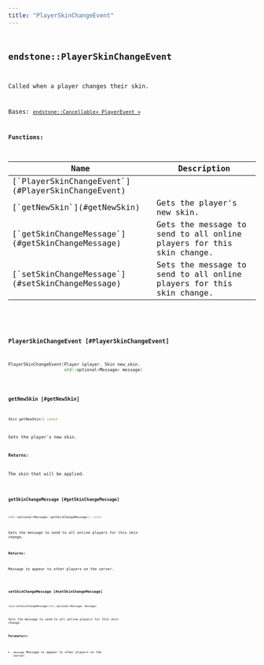 ```yaml
---
title: "PlayerSkinChangeEvent"
---
```


## <code className="doc-symbol doc-symbol-class"/> endstone::PlayerSkinChangeEvent

Called when a player changes their skin.


Bases: [`endstone::Cancellable< PlayerEvent >`](cancellable)
















**Functions:**

<table>
<thead>
   <tr>
      <th>Name</th>
      <th>Description</th>
   </tr>
</thead>
<tbody>
<tr key="classendstone_1_1_player_skin_change_event_1a9559d39b2ad83634184c6c1beabc04e1">
    <td>[`PlayerSkinChangeEvent`](#PlayerSkinChangeEvent)</td>
    <td></td>
</tr>
<tr key="classendstone_1_1_player_skin_change_event_1a4728133136eeee43c55f4c130890fdad">
    <td>[`getNewSkin`](#getNewSkin)</td>
    <td>Gets the player's new skin.</td>
</tr>
<tr key="classendstone_1_1_player_skin_change_event_1a243027ad8b931684bf1c0d0aa6bdac30">
    <td>[`getSkinChangeMessage`](#getSkinChangeMessage)</td>
    <td>Gets the message to send to all online players for this skin change.</td>
</tr>
<tr key="classendstone_1_1_player_skin_change_event_1a1c36f45cb1c6f64c234efedefa12f834">
    <td>[`setSkinChangeMessage`](#setSkinChangeMessage)</td>
    <td>Sets the message to send to all online players for this skin change.</td>
</tr>
</tbody>
</table>

### <code className="doc-symbol doc-symbol-function"/> PlayerSkinChangeEvent [#PlayerSkinChangeEvent]

```cpp
PlayerSkinChangeEvent(Player &player, Skin new_skin,
                      std::optional<Message> message)
```
### <code className="doc-symbol doc-symbol-function"/> getNewSkin [#getNewSkin]

```cpp
Skin getNewSkin() const
```

Gets the player's new skin.





**Returns:**

The skin that will be applied. 





        
### <code className="doc-symbol doc-symbol-function"/> getSkinChangeMessage [#getSkinChangeMessage]

```cpp
std::optional<Message> getSkinChangeMessage() const
```

Gets the message to send to all online players for this skin change.





**Returns:**

Message to appear to other players on the server. 





        
### <code className="doc-symbol doc-symbol-function"/> setSkinChangeMessage [#setSkinChangeMessage]

```cpp
void setSkinChangeMessage(std::optional<Message> message)
```

Sets the message to send to all online players for this skin change.





**Parameters:**


* `message` Message to appear to other players on the server. 




        